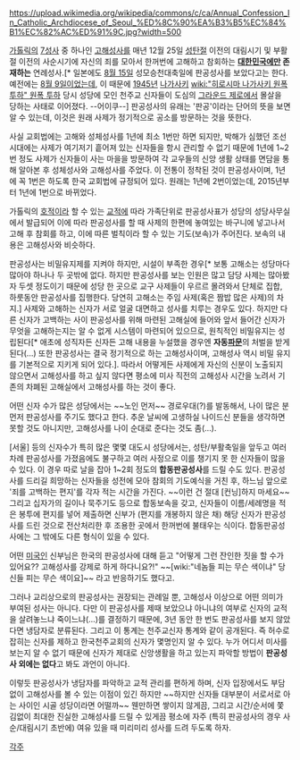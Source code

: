 https://upload.wikimedia.org/wikipedia/commons/c/ca/Annual_Confession_In_Catholic_Archdiocese_of_Seoul_%ED%8C%90%EA%B3%B5%EC%84%B1%EC%82%AC%ED%91%9C.jpg?width=500

[[가톨릭]]의 [[7성사]] 중 하나인 [[고해성사]]를 매년 12월 25일 [[성탄절]] 이전의 대림시기 및 부활절 이전의 사순시기에 자신의 죄를 모아서 한꺼번에 고해하고 참회하는 '''[[대한민국]]에만 존재하는''' 연례성사.[* 일본에도 [[8월 15일]] 성모승천대축일에 판공성사를 보았다고는 한다. 예전에는 [[8월 9일]]이었는데, 이 때문에 [[1945년]] [[나가사키]] [[wiki:"히로시마 나가사키 원폭 투하" 원폭 투하]] 당시 성당에 모인 천주교 신자들이 도심의 [[그라운드 제로]]에서 몰살을 당하는 사태로 이어졌다. --어이쿠--] 판공성사의 유래는 '판공'이라는 단어의 뜻을 보면 알 수 있는데, 이것은 원래 사제가 정기적으로 공소를 방문하는 것을 뜻한다. 

사실 교회법에는 고해와 성체성사를 1년에 최소 1번만 하면 되지만, 박해가 심했던 조선 시대에는 사제가 여기저기 흩어져 있는 신자들을 항시 관리할 수 없기 때문에 1년에 1~2번 정도 사제가 신자들이 사는 마을을 방문하여 각 교우들의 신앙 생활 상태를 면담을 통해 알아본 후 성체성사와 고해성사를 주었다. 이 전통이 정착된 것이 판공성사이며, 1년에 꼭 1번은 하도록 한국 교회법에 규정되어 있다. 원래는 1년에 2번이었는데, 2015년부터 1년에 1번으로 바뀌었다. 

가톨릭의 [[호적]]이라 할 수 있는 [[교적]]에 따라 가족단위로 판공성사표가 성당의 성당사무실에서 발급되어 이에 따라 판공성사를 할 때 사제의 한편에 놓여있는 바구니에 넣고나서 고해 후 참회를 하고, 이에 따른 벌칙이라 할 수 있는 기도(보속)가 주어진다. 보속의 내용은 고해성사와 비슷하다. 

판공성사는 비밀유지제를 지켜야 하지만, 시설이 부족한 경우[* 보통 고해소는 성당마다 많아야 하나나 두 곳밖에 없다. 하지만 판공성사를 보는 인원은 많고 담당 사제는 많아봤자 두셋 정도이기 때문에 성당 한 곳으로 교구 사제들이 우르르 몰려와서 단체로 집합, 하룻동안 판공성사를 집행한다. 당연히 고해소는 주임 사제(혹은 짬밥 많은 사제)의 차지.] 사제와 고해하는 신자가 서로 얼굴 대면하고 성사를 치루는 경우도 있다. 하지만 다른 신자가 고백하는 사이 판공성사를 위해 마련된 고해실에 들어와 앞서 들어간 신자가 무엇을 고해하는지는 알 수 없게 시스템이 마련되어 있으므로,  원칙적인 비밀유지는 성립된다[* 애초에 성직자든 신자든 고해 내용을 누설했을 경우엔 '''자동[[파문]]'''의 처벌을 받게 된다(...) 또한 판공성사는 결국 정기적으로 하는 고해성사이며, 고해성사 역시 비밀 유지를 기본적으로 지키게 되어 있다.]. 따라서 어떻게든 사제에게 자신의 신분이 노출되지 않으면서 고해성사를 하고 싶지 않다면 평소에 미사 직전의 고해성사 시간을 노려서 기존의 차폐된 고해실에서 고해성사를 하는 것이 좋다.

어떤 신자 수가 많은 성당에서는 ~~노인 먼저~~ 경로우대(?)를 발동해서, 나이 많은 분 먼저 판공성사를 주기도 했다고 한다. 추운 날씨에 고생하실 나이드신 분들을 생각하면 못할 것도 아니지만, 고해성사를 나이 순대로 준다는 것도 좀(…).

[서울] 등의 신자수가 특히 많은 몇몇 대도시 성당에서는, 성탄/부활축일을 앞두고 여러 차례 판공성사를 가졌음에도 불구하고 여러 사정으로 이를 챙기지 못 한 신자들이 많을 수 있다. 이 경우 따로 날을 잡아 1~2회 정도의 '''합동판공성사'''를 드릴 수도 있다. 판공성사를 드리길 희망하는 신자들을 성전에 모아 참회의 기도예식을 거친 후, 하느님 앞으로 '죄를 고백하는 편지'를 각자 적는 시간을 가진다. ~~이런 건 절대 [컨닝]하지 마세요~~ 그리고 십자가의 길이나 묵주기도 등으로 합동보속을 갖고, 신자들이 이름/세례명을 적은 봉투에 편지를 넣어 제출하면 신부가 (편지를 개봉하지 않은 채) 해당 신자가 판공성사를 드린 것으로 전산처리한 후 조용한 곳에서 한꺼번에 불태우는 식이다. 합동판공성사에는 그 밖에도 다른 형식이 있을 수 있다.

어떤 [[미국인]] 신부님은 한국의 판공성사에 대해 듣고 "어떻게 그런 잔인한 짓을 할 수가 있어요?? 고해성사를 강제로 하게 하다니요?!" ~~[wiki:"네놈들 피는 무슨 색이냐" 당신들 피는 무슨 색이요]~~ 라고 반응하기도 했다고. 

그러나 교리상으로의 판공성사는 권장되는 관례일 뿐, 고해성사 이상으로 어떤 의미가 부여된 성사는 아니다. 다만 이 판공성사를 제때 보았으냐 아니냐의 여부로 신자의 교적을 살려놓느냐 죽이느냐(...)를 결정하기 때문에, 3년 동안 한 번도 판공성사를 보지 않았다면 냉담자로 분류된다. 그리고 이 통계는 천주교신자 통계와 같이 공개된다. 즉 허수로 잡히는 신자를 제하고 한국천주교회의 신자가 몇명인지 알 수 있다. 누가 어디서 미사를 보는지 알 수 없기 때문에 신자가 제대로 신앙생활을 하고 있는지 파악할 방법이 '''판공성사 외에는 없다'''고 봐도 과언이 아니다. 

이렇듯 판공성사가 냉담자를 파악하고 교적 관리를 편하게 하며, 신자 입장에서도 부담없이 고해성사를 볼 수 있는 이점이 있긴 하지만 ~~하지만 신자들 대부분이 서로서로 아는 사이인 시골 성당이라면 어떨까~~ 웬만하면 쌓이지 않게끔, 그리고 시간/순서에 쫓김없이 최대한 진실한 고해성사를 드릴 수 있게끔 평소에 자주 (특히 판공성사의 경우 사순/대림시기 초반에) 여유 있을 때 미리미리 성사를 드려 두도록 하자.


[[각주]]
